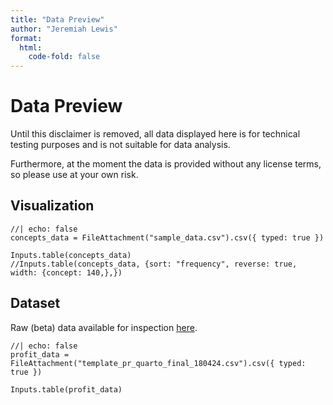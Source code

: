 ```yaml
---
title: "Data Preview"
author: "Jeremiah Lewis"
format:
  html:
    code-fold: false
---
```

# Data Preview

::: {.callout-important}
Until this disclaimer is removed, all data displayed here is for
technical testing purposes and is not suitable for data analysis.

Furthermore, at the moment the data is provided without any license terms, so please use at your own risk.
:::


::: {.panel-tabset}

## Visualization


```ojs
//| echo: false
concepts_data = FileAttachment("sample_data.csv").csv({ typed: true })

Inputs.table(concepts_data)
//Inputs.table(concepts_data, {sort: "frequency", reverse: true, width: {concept: 140,},})
```

## Dataset

Raw (beta) data available for inspection [here](https://trr266.github.io/quarto-template-data-website/sample_data.csv).

```ojs
//| echo: false
profit_data = FileAttachment("template_pr_quarto_final_180424.csv").csv({ typed: true })

Inputs.table(profit_data)
```

:::